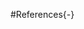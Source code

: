 <!-- ====================================================================== -->
<!-- **********REFERENCES - WILL APPEAR AFTER APPENDICES******************* -->
<!-- ====================================================================== -->
\color{black}

#References{-}
\renewcommand{\thepage}{}


